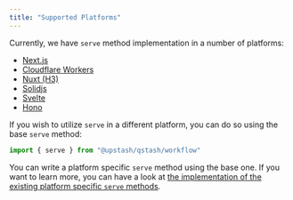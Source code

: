 ```yaml
---
title: "Supported Platforms"
---
```



Currently, we have `serve` method implementation in a number of platforms:
- [Next.js](/qstash/workflow/quickstarts/vercel-nextjs)
- [Cloudflare Workers](/qstash/workflow/quickstarts/cloudflare-workers)
- [Nuxt (H3)](/qstash/workflow/quickstarts/nuxt)
- [Solidjs](/qstash/workflow/quickstarts/solidjs)
- [Svelte](/qstash/workflow/quickstarts/svelte)
- [Hono](/qstash/workflow/quickstarts/hono)

If you wish to utilize `serve` in a different platform,
you can do so using the base `serve` method:

```javascript
import { serve } from "@upstash/qstash/workflow"
```

You can write a platform specific `serve` method using the base one.
If you want to learn more, you can have a look at [the implementation
of the existing platform specific `serve` methods](https://github.com/upstash/qstash-js/tree/main/platforms).
